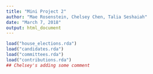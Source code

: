 ```yaml
---
title: "Mini Project 2"
author: "Mae Rosenstein, Chelsey Chen, Talia Seshaiah"
date: "March 7, 2018"
output: html_document
---
```


```r
load("house_elections.rda")
load("candidates.rda")
load("committees.rda")
load("contributions.rda")
## Chelsey's adding some comment
```


